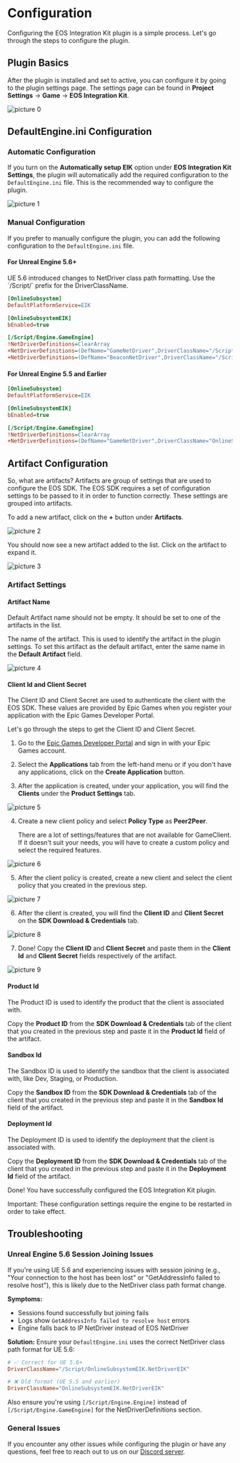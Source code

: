 
# Configuration 

Configuring the EOS Integration Kit plugin is a simple process. Let's go through the steps to configure the plugin.

## Plugin Basics

After the plugin is installed and set to active, you can configure it by going to the plugin settings page. The settings page can be found in **Project Settings** -> **Game** -> **EOS Integration Kit**.

![picture 0](../../images/fe1bc4c7d5bc9a4a9976d3fe14a64caa6bf3d441c7406cb65f0c5660fc202dea.png)  

## DefaultEngine.ini Configuration

### Automatic Configuration

If you turn on the **Automatically setup EIK** option under **EOS Integration Kit Settings**, the plugin will automatically add the required configuration to the `DefaultEngine.ini` file. This is the recommended way to configure the plugin.

![picture 1](../../images/e6108ee6112ca6e8d63ffa809b3dd1fd31662a64715dddce727dc13f790036a3.png)  

### Manual Configuration

If you prefer to manually configure the plugin, you can add the following configuration to the `DefaultEngine.ini` file.

#### For Unreal Engine 5.6+

<Callout type="info">
UE 5.6 introduced changes to NetDriver class path formatting. Use the `/Script/` prefix for the DriverClassName.
</Callout>

```ini
[OnlineSubsystem]
DefaultPlatformService=EIK

[OnlineSubsystemEIK]
bEnabled=true

[/Script/Engine.GameEngine]
!NetDriverDefinitions=ClearArray
+NetDriverDefinitions=(DefName="GameNetDriver",DriverClassName="/Script/OnlineSubsystemEIK.NetDriverEIK",DriverClassNameFallback="OnlineSubsystemUtils.IpNetDriver")
+NetDriverDefinitions=(DefName="BeaconNetDriver",DriverClassName="/Script/OnlineSubsystemEIK.NetDriverEIK",DriverClassNameFallback="OnlineSubsystemUtils.IpNetDriver")
```

#### For Unreal Engine 5.5 and Earlier

```ini
[OnlineSubsystem]
DefaultPlatformService=EIK

[OnlineSubsystemEIK]
bEnabled=true

[/Script/Engine.GameEngine]
!NetDriverDefinitions=ClearArray
+NetDriverDefinitions=(DefName="GameNetDriver",DriverClassName="OnlineSubsystemEIK.NetDriverEIK",DriverClassNameFallback="OnlineSubsystemUtils.IpNetDriver")
```

## Artifact Configuration

So, what are artifacts? Artifacts are group of settings that are used to configure the EOS SDK. The EOS SDK requires a set of configuration settings to be passed to it in order to function correctly. These settings are grouped into artifacts.

To add a new artifact, click on the **+** button under **Artifacts**.

![picture 2](../../images/6cb1a71330773711780023aeb5e2405560a644a939ff6f8267715d37aa57e9c9.png)  


You should now see a new artifact added to the list. Click on the artifact to expand it.

![picture 3](../../images/7a1029e60c58b161bcfb8370a52e5b69cd9fbdc1602fa43a67a43d92a2777106.png)  


### Artifact Settings

#### Artifact Name

<Callout type="warning">
        Default Artifact name should not be empty. It should be set to one of the artifacts in the list.
</Callout>

The name of the artifact. This is used to identify the artifact in the plugin settings. To set this artifact as the default artifact, enter the same name in the **Default Artifact** field.

![picture 4](../../images/c73c0c70b56680706bc1dc9dd3d92fcae8d7596cb80e7bd22606bebbf13126e4.png)  

#### Client Id and Client Secret

The Client ID and Client Secret are used to authenticate the client with the EOS SDK. These values are provided by Epic Games when you register your application with the Epic Games Developer Portal.

Let's go through the steps to get the Client ID and Client Secret.

1. Go to the [Epic Games Developer Portal](https://dev.epicgames.com/portal/en-US/) and sign in with your Epic Games account.

2. Select the **Applications** tab from the left-hand menu or if you don't have any applications, click on the **Create Application** button.

3. After the application is created, under your application, you will find the **Clients** under the **Product Settings** tab.

![picture 5](../../images/0fb4ee89dc8129acb90ef3ac9ce5da63db59e7e967e2c16223cfadbef87dfcc3.png)  

4. Create a new client policy and select **Policy Type** as **Peer2Peer**.

    <Callout type="warning">
        There are a lot of settings/features that are not available for GameClient. If it doesn't suit your needs, you will have to create a custom policy and select the required features.
    </Callout>

 ![picture 6](../../images/95d7c503178428905c7ea8e20be1a9eda7b7d7a345dde8b08306f6a72442963e.png)  

5. After the client policy is created, create a new client and select the client policy that you created in the previous step.

![picture 7](../../images/a6138bdb017d1e9dc98064fcc974f16ae251b767b6341ffc62ae044fba0227e3.png)  

6. After the client is created, you will find the **Client ID** and **Client Secret** on the **SDK Download & Credentials** tab.

![picture 8](../../images/fa6ad5c3514f8cbd3908d33dabdbaa65e54017cbc6d5ebeecdddf2307ec38f00.png)  

7. Done! Copy the **Client ID** and **Client Secret** and paste them in the **Client Id** and **Client Secret** fields respectively of the artifact.

![picture 9](../../images/13c013654e9ca7903591f6f3eeeede4aa3fb47e2468415a7d2148913a7a3004a.png)  

#### Product Id

The Product ID is used to identify the product that the client is associated with. 

Copy the **Product ID** from the **SDK Download & Credentials** tab of the client that you created in the previous step and paste it in the **Product Id** field of the artifact.

#### Sandbox Id

The Sandbox ID is used to identify the sandbox that the client is associated with, like Dev, Staging, or Production.

Copy the **Sandbox ID** from the **SDK Download & Credentials** tab of the client that you created in the previous step and paste it in the **Sandbox Id** field of the artifact.

#### Deployment Id

The Deployment ID is used to identify the deployment that the client is associated with.

Copy the **Deployment ID** from the **SDK Download & Credentials** tab of the client that you created in the previous step and paste it in the **Deployment Id** field of the artifact.

Done! You have successfully configured the EOS Integration Kit plugin.

Important: These configuration settings require the engine to be restarted in order to take effect.

## Troubleshooting

### Unreal Engine 5.6 Session Joining Issues

If you're using UE 5.6 and experiencing issues with session joining (e.g., "Your connection to the host has been lost" or "GetAddressInfo failed to resolve host"), this is likely due to the NetDriver class path format change. 

**Symptoms:**
- Sessions found successfully but joining fails
- Logs show `GetAddressInfo failed to resolve host` errors
- Engine falls back to IP NetDriver instead of EOS NetDriver

**Solution:**
Ensure your `DefaultEngine.ini` uses the correct NetDriver class path format for UE 5.6:

```ini
# ✅ Correct for UE 5.6+
DriverClassName="/Script/OnlineSubsystemEIK.NetDriverEIK"

# ❌ Old format (UE 5.5 and earlier)
DriverClassName="OnlineSubsystemEIK.NetDriverEIK"
```

Also ensure you're using `[/Script/Engine.Engine]` instead of `[/Script/Engine.GameEngine]` for the NetDriverDefinitions section.

### General Issues

If you encounter any other issues while configuring the plugin or have any questions, feel free to reach out to us on our [Discord server](https://discord.gg/betidestudio).